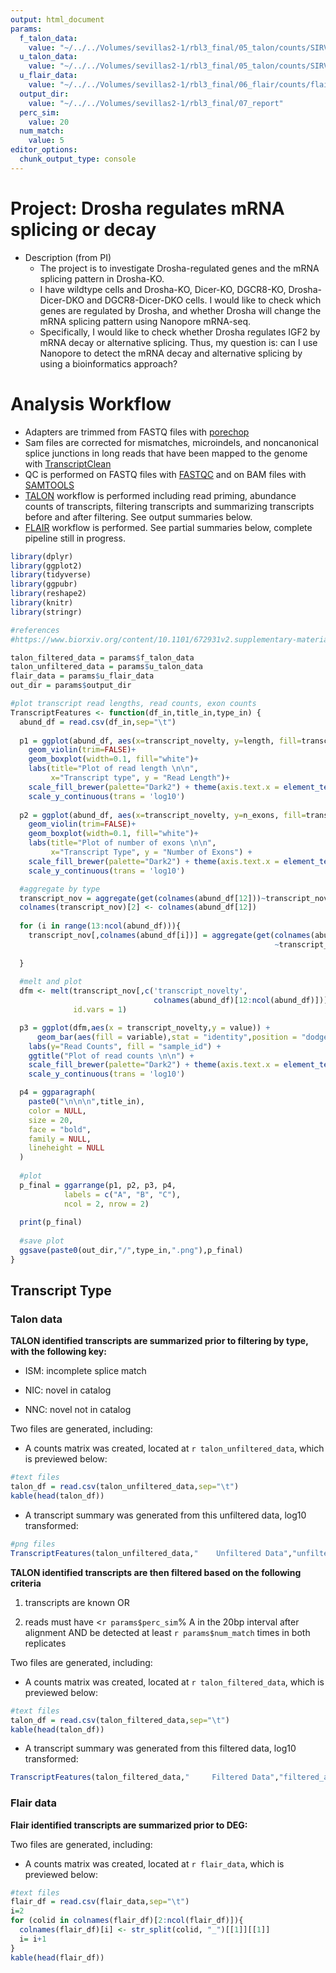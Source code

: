 ```yaml
---
output: html_document
params:
  f_talon_data: 
    value: "~/../../Volumes/sevillas2-1/rbl3_final/05_talon/counts/SIRV_talon_abundance_filtered.tsv"
  u_talon_data: 
    value: "~/../../Volumes/sevillas2-1/rbl3_final/05_talon/counts/SIRV_talon_abundance.tsv"
  u_flair_data: 
    value: "~/../../Volumes/sevillas2-1/rbl3_final/06_flair/counts/flair_counts_matrix.tsv"
  output_dir:
    value: "~/../../Volumes/sevillas2-1/rbl3_final/07_report"
  perc_sim:
    value: 20
  num_match:
    value: 5
editor_options: 
  chunk_output_type: console
---
```


# Project: Drosha regulates mRNA splicing or decay
* Description (from PI)
  * The project is to investigate Drosha-regulated genes and the mRNA splicing pattern in Drosha-KO.
  * I have wildtype cells and Drosha-KO, Dicer-KO, DGCR8-KO, Drosha-Dicer-DKO and DGCR8-Dicer-DKO cells. I would like to check which genes are regulated by Drosha, and whether Drosha will change the mRNA splicing pattern using Nanopore mRNA-seq.
  * Specifically, I would like to check whether Drosha regulates IGF2 by mRNA decay or alternative splicing. Thus, my question is: can I use Nanopore to detect the mRNA decay and alternative splicing by using a bioinformatics approach?

# Analysis Workflow
* Adapters are trimmed from FASTQ files with [porechop](https://github.com/rrwick/Porechop)
* Sam files are corrected for mismatches, microindels, and noncanonical splice junctions in long reads that have been mapped to the genome with [TranscriptClean](https://github.com/mortazavilab/TranscriptClean)
* QC is performed on FASTQ files with [FASTQC](https://www.bioinformatics.babraham.ac.uk/projects/fastqc/) and on BAM files with [SAMTOOLS](https://www.bioinformatics.babraham.ac.uk/projects/fastqc/)
* [TALON](https://github.com/mortazavilab/TALON) workflow is performed including read priming, abundance counts of transcripts, filtering transcripts and summarizing transcripts before and after filtering. See output summaries below.
* [FLAIR](https://github.com/BrooksLabUCSC/flair#modules) workflow is performed. See partial summaries below, complete pipeline still in progress.

```r
library(dplyr)
library(ggplot2)
library(tidyverse)
library(ggpubr)
library(reshape2)
library(knitr)
library(stringr)

#references
#https://www.biorxiv.org/content/10.1101/672931v2.supplementary-material
```

```r
talon_filtered_data = params$f_talon_data
talon_unfiltered_data = params$u_talon_data
flair_data = params$u_flair_data
out_dir = params$output_dir
```

```r
#plot transcript read lengths, read counts, exon counts
TranscriptFeatures <- function(df_in,title_in,type_in) {
  abund_df = read.csv(df_in,sep="\t")
  
  p1 = ggplot(abund_df, aes(x=transcript_novelty, y=length, fill=transcript_novelty)) + 
    geom_violin(trim=FALSE)+
    geom_boxplot(width=0.1, fill="white")+
    labs(title="Plot of read length \n\n",
         x="Transcript type", y = "Read Length")+
    scale_fill_brewer(palette="Dark2") + theme(axis.text.x = element_text(angle = 45, hjust = 1)) +
    scale_y_continuous(trans = 'log10')
  
  p2 = ggplot(abund_df, aes(x=transcript_novelty, y=n_exons, fill=transcript_novelty)) + 
    geom_violin(trim=FALSE)+
    geom_boxplot(width=0.1, fill="white")+
    labs(title="Plot of number of exons \n\n",
         x="Transcript Type", y = "Number of Exons") +
    scale_fill_brewer(palette="Dark2") + theme(axis.text.x = element_text(angle = 45, hjust = 1)) +
    scale_y_continuous(trans = 'log10')

  #aggregate by type
  transcript_nov = aggregate(get(colnames(abund_df[12]))~transcript_novelty,abund_df,sum)
  colnames(transcript_nov)[2] <- colnames(abund_df[12])
  
  for (i in range(13:ncol(abund_df))){
    transcript_nov[,colnames(abund_df[i])] = aggregate(get(colnames(abund_df[i]))
                                                           ~transcript_novelty,abund_df,sum)[2]
    
  }                      
  
  #melt and plot
  dfm <- melt(transcript_nov[,c('transcript_novelty',
                                colnames(abund_df)[12:ncol(abund_df)])],
              id.vars = 1)

  p3 = ggplot(dfm,aes(x = transcript_novelty,y = value)) + 
      geom_bar(aes(fill = variable),stat = "identity",position = "dodge") + 
    labs(y="Read Counts", fill = "sample_id") + 
    ggtitle("Plot of read counts \n\n") +
    scale_fill_brewer(palette="Dark2") + theme(axis.text.x = element_text(angle = 45, hjust = 1)) +
    scale_y_continuous(trans = 'log10') 

  p4 = ggparagraph(
    paste0("\n\n\n",title_in),
    color = NULL,
    size = 20,
    face = "bold",
    family = NULL,
    lineheight = NULL
  )
  
  #plot
  p_final = ggarrange(p1, p2, p3, p4,
            labels = c("A", "B", "C"),
            ncol = 2, nrow = 2)
    
  print(p_final)
  
  #save plot
  ggsave(paste0(out_dir,"/",type_in,".png"),p_final)
} 
```

## Transcript Type
### Talon data
 **TALON identified transcripts are summarized prior to filtering by type, with the following key:**

* ISM: incomplete splice match

* NIC: novel in catalog

* NNC: novel not in catalog

Two files are generated, including:

* A counts matrix was created, located at ```r talon_unfiltered_data```, which is previewed below:
```r
#text files
talon_df = read.csv(talon_unfiltered_data,sep="\t")
kable(head(talon_df))
```

* A transcript summary was generated from this unfiltered data, log10 transformed:
```r
#png files
TranscriptFeatures(talon_unfiltered_data,"    Unfiltered Data","unfiltered_abundance")
```

 **TALON identified transcripts are then filtered based on the following criteria**

1. transcripts are known OR

2. reads must have <``r params$perc_sim``% A in the 20bp interval after alignment AND be detected at least ``r params$num_match`` times in both replicates

Two files are generated, including:

* A counts matrix was created, located at ```r talon_filtered_data```, which is previewed below:
```r
#text files
talon_df = read.csv(talon_filtered_data,sep="\t")
kable(head(talon_df))
```

* A transcript summary was generated from this filtered data, log10 transformed:
```r
TranscriptFeatures(talon_filtered_data,"     Filtered Data","filtered_abundance")
```

### Flair data
 **Flair identified transcripts are summarized prior to DEG:**
 
Two files are generated, including:

* A counts matrix was created, located at ```r flair_data```, which is previewed below:
```r
#text files
flair_df = read.csv(flair_data,sep="\t")
i=2
for (colid in colnames(flair_df)[2:ncol(flair_df)]){
  colnames(flair_df)[i] <- str_split(colid, "_")[[1]][[1]]
  i= i+1
}
kable(head(flair_df))
```
